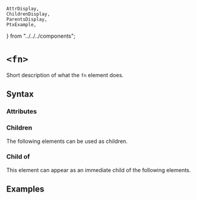     AttrDisplay,
    ChildrenDisplay,
    ParentsDisplay,
    PtxExample,
} from "../../../components";

# `<fn>`

Short description of what the `fn` element does.

## Syntax

### Attributes

<AttrDisplay name="fn" />

### Children

The following elements can be used as children.

<ChildrenDisplay name="fn" />

### Child of

This element can appear as an immediate child of the following elements.

<ParentsDisplay name="fn" />

## Examples

    